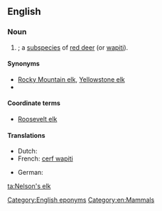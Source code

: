 ==English==
{{wikipedia|red deer}}
{{wikispecies|Cervus elaphus}}
{{wikispecies|Cervus canadensis}}
===Noun===
{{en-noun|sg=[[Nelson]]'s [[elk]]|Nelson's elk}}

# {{tritaxon|Cervus elaphus nelsoni}}; a [[subspecies]] of [[red deer]] (or [[wapiti]]).

====Synonyms====
* [[Rocky Mountain elk]], [[Yellowstone elk]]
* {{tritaxon|[[Cervus canadensis nelsoni]]}}

====Coordinate terms====
* [[Roosevelt elk]]

====Translations====
{{trans-top|wapiti subspecies}}
* Dutch: {{t-|nl|wapiti|m}}
* French: [[cerf wapiti]] {{m}}
{{trans-mid}}
* German: {{t-|de|Wapiti}}
{{trans-bottom}}

[[Category:English eponyms]]
[[Category:en:Mammals]]

[[ta:Nelson's elk]]